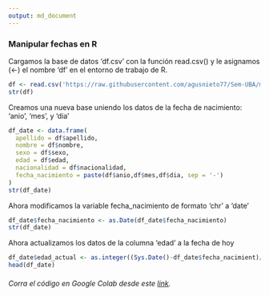 ```yaml
---
output: md_document
---
```


### Manipular fechas en R

Cargamos la base de datos 'df.csv' con la función read.csv() y le asignamos (\<-) el nombre 'df' en el entorno de trabajo de R.

```r
df <- read.csv('https://raw.githubusercontent.com/agusnieto77/Sem-UBA/master/datos/df.csv')
str(df)
```

Creamos una nueva base uniendo los datos de la fecha de nacimiento: 'anio', 'mes', y 'dia'

```r
df_date <- data.frame(
  apellido = df$apellido,
  nombre = df$nombre,
  sexo = df$sexo,
  edad = df$edad,
  nacionalidad = df$nacionalidad,
  fecha_nacimiento = paste(df$anio,df$mes,df$dia, sep = '-')
)
str(df_date)
```

Ahora modificamos la variable fecha_nacimiento de formato 'chr' a 'date'

```r
df_date$fecha_nacimiento <- as.Date(df_date$fecha_nacimiento)
str(df_date)
```

Ahora actualizamos los datos de la columna 'edad' a la fecha de hoy

```r
df_date$edad_actual <- as.integer((Sys.Date()-df_date$fecha_nacimient)/365.25)
head(df_date)
```

###### Corra el código en Google Colab desde este [link](https://colab.research.google.com/drive/1OLelYB7NYQIm3ZmFxdRoJknVrzsnZfGv?usp=sharing "Google Colab").
